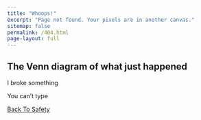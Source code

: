 ```yaml
---
title: "Whoops!"
excerpt: "Page not found. Your pixels are in another canvas."
sitemap: false
permalink: /404.html
page-layout: full
---
```


::: center-text
## The Venn diagram of what just happened
:::

::: parent-1
::: {.child .left-circle}
:::

::: {.child .right-circle}
:::
:::

::: parent
::: {.child .left-text}
I broke something
:::

::: {.child .right-text}
You can't type
:::
:::

[Back To Safety](https://jfking.netlify.app/){.btn .btn-success .center role="button"}
